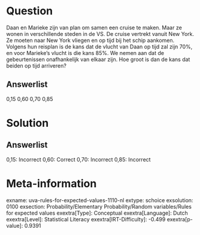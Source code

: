 Question
========

Daan en Marieke zijn van plan om samen een cruise te maken. Maar ze
wonen in verschillende steden in de VS. De cruise vertrekt vanuit New
York. Ze moeten naar New York vliegen en op tijd bij het schip aankomen.
Volgens hun reisplan is de kans dat de vlucht van Daan op tijd zal zijn
70%, en voor Marieke's vlucht is die kans 85%. We nemen aan dat de
gebeurtenissen onafhankelijk van elkaar zijn. Hoe groot is dan de kans
dat beiden op tijd arriveren?\

Answerlist
----------

0,15
0,60
0,70
0,85

Solution
========

Answerlist
----------

0,15: Incorrect
0,60: Correct
0,70: Incorrect
0,85: Incorrect

Meta-information
================
exname: uva-rules-for-expected-values-1110-nl
extype: schoice
exsolution: 0100
exsection: Probability/Elementary Probability/Random variables/Rules for expected values
exextra[Type]: Conceptual
exextra[Language]: Dutch
exextra[Level]: Statistical Literacy
exextra[IRT-Difficulty]: -0.499
exextra[p-value]: 0.9391
